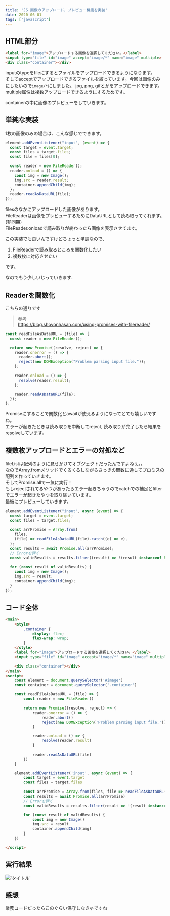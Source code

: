 ```yaml
---
title: 'JS 画像のアップロード、プレビュー機能を実装'
date: 2020-06-01
tags: ['javascript']
---
```


## HTML部分

```html
<label for="image">アップロードする画像を選択してください。</label>
<input type="file" id="image" accept="image/*" name="image" multiple>
<div class="container"></div>
```

inputのtypeをfileにするとファイルをアップロードできるようになります。\
そしてacceptでアップロードできるファイルを絞っています。今回は画像のみにしたいので`image/*`にしました。 jpg, png,
gifとかをアップロードできます。\
multiple属性は複数アップロードできるようにするためです。

containerの中に画像のプレビューをしていきます。

## 単純な実装

1枚の画像のみの場合は、こんな感じでできます。

```javascript
element.addEventListener("input", (event) => {
  const target = event.target;
  const files = target.files;
  const file = files[0];

  const reader = new FileReader();
  reader.onload = () => {
    const img = new Image();
    img.src = reader.result;
    container.appendChild(img);
  };
  reader.readAsDataURL(file);
});
```

filesのなかにアップロードした画像があります。\
FileReaderは画像をプレビューするためにDataURLとして読み取ってくれます。(非同期)\
FileReader.onloadで読み取りが終わったら画像を表示させてます。

この実装でも良いんですけどちょっと単調なので、

1. FileReaderで読み取るところを関数化したい
2. 複数枚に対応させたい

です。

なのでもう少しいじっていきます.

## Readerを関数化

こちらの通りです

> 参考\
> https://blog.shovonhasan.com/using-promises-with-filereader/

```javascript
const readFileAsDataURL = (file) => {
  const reader = new FileReader();

  return new Promise((resolve, reject) => {
    reader.onerror = () => {
      reader.abort();
      reject(new DOMException("Problem parsing input file."));
    };

    reader.onload = () => {
      resolve(reader.result);
    };

    reader.readAsDataURL(file);
  });
};
```

Promiseにすることで関数化とawaitが使えるようになってとても嬉しいですね。\
エラーが起きたときは読み取りを中断してreject, 読み取りが完了したら結果をresolveしています。

## 複数枚アップロードとエラーの対処など

fileListは配列のように見せかけてオブジェクトだったんですよねぇ。。\
なのでArray.fromメソッドでくるくるしながらさっきの関数に通してプロミスの配列を作っていきます。\
そしてPromise.allで一気に実行！\
もしrejectされてるやつがあったらエラー起きちゃうのでcatchでの補足とfilterでエラーが起きたやつを取り除いています。\
最後にプレビューしていきます。

```javascript
element.addEventListener("input", async (event) => {
  const target = event.target;
  const files = target.files;

  const arrPromise = Array.from(
    files,
    (file) => readFileAsDataURL(file).catch((e) => e),
  );
  const results = await Promise.all(arrPromise);
  // Errorを弾く
  const validResults = results.filter((result) => !(result instanceof Error));

  for (const result of validResults) {
    const img = new Image();
    img.src = result;
    container.appendChild(img);
  }
});
```

## コード全体

```html
<main>
	<style>
		.container {
			display: flex;
			flex-wrap: wrap;
		}
	</style>
	<label for="image">アップロードする画像を選択してください。</label>
	<input type="file" id="image" accept="image/*" name="image" multiple>

	<div class="container"></div>
</main>
<script>
	const element = document.querySelector('#image')
	const container = document.querySelector('.container')

	const readFileAsDataURL = (file) => {
		const reader = new FileReader()

		return new Promise((resolve, reject) => {
			reader.onerror = () => {
				reader.abort()
				reject(new DOMException('Problem parsing input file.'))
			}

			reader.onload = () => {
				resolve(reader.result)
			}

			reader.readAsDataURL(file)
		})
	}

	element.addEventListener('input', async (event) => {
		const target = event.target
		const files = target.files

		const arrPromise = Array.from(files, file => readFileAsDataURL(file).catch(e => e))
		const results = await Promise.all(arrPromise)
		// Errorを弾く
		const validResults = results.filter(result => !(result instanceof Error))

		for (const result of validResults) {
			const img = new Image()
			img.src = result
			container.appendChild(img)
		}
	})

</script>
```

## 実行結果

!['タイトル'](https://i.gyazo.com/3d87bafc609f4796060a872b82712ec5.jpg)

## 感想

業務コードだったらこのぐらい保守しなきゃですね
